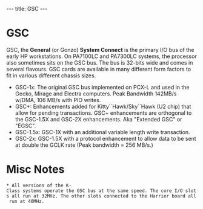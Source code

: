 ---
title: GSC
---

= GSC =

GSC, the '''General''' (or Gonzo) '''System Connect''' is the primary I/O bus of the early HP workstations. On PA7100LC
and PA7300LC systems, the processor also sometimes sits on the GSC bus. The bus is 32-bits wide and comes in several flavours. GSC cards are available in many different form factors to fit in various different chassis sizes.

* GSC-1x: The original GSC bus implemented on PCX-L and used in the Gecko, Mirage and Electra computers. Peak Bandwidth 142MB/s w/DMA, 106 MB/s with PIO writes.
* GSC+: Enhancements added for Kitty``Hawk/Sky``Hawk (U2 chip) that allow for pending transactions. GSC+ enhancements are orthogonal to the GSC-1.5X and GSC-2X enhancements. Aka "Extended GSC" or "EGSC".
* GSC-1.5x: GSC-1X with an additional variable length write transaction.
* GSC-2x: GSC-1.5X with a protocol enhancement to allow data to be sent at double the GCLK rate (Peak bandwidth = 256 MB/s.)

= Misc Notes =
 * All versions of the K-Class systems operate the GSC bus at the same speed. The core I/O slots all run at 32MHz. The other slots connected to the Harrier board all run at 40MHz.